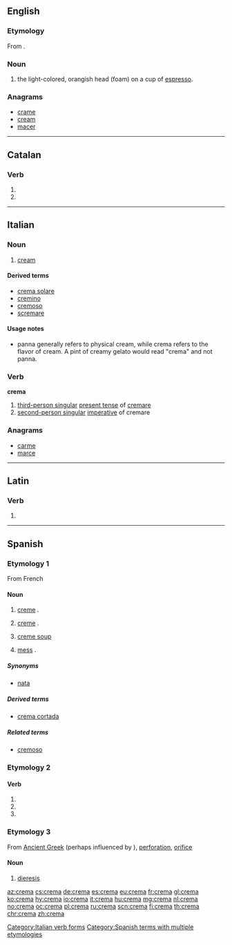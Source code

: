 {{also|Crema|cremă}}
==English==

===Etymology===
From {{etyl|it|en}}.

===Noun===
{{en-noun|?}}

# the light-colored, orangish head (foam) on a cup of [[espresso]].

===Anagrams===
* [[crame#English|crame]]
* [[cream#English|cream]]
* [[macer#English|macer]]

----

==Catalan==

===Verb===
{{head|ca|verb form}}

# {{ca-verb form of|p=3|n=sg|t=pres|m=ind|cremar}}
# {{ca-verb form of|p=2|n=sg|m=impr|cremar}}

----

==Italian==

===Noun===
{{it-noun|f}}

# [[cream]]

====Derived terms====
* [[crema solare]]
* [[cremino]]
* [[cremoso]]
* [[scremare]]

====Usage notes====
* panna generally refers to physical cream, while crema refers to the flavor of cream. A pint of creamy gelato would read "crema" and not panna.

===Verb===
'''crema'''

# [[third-person singular]]  [[present tense]] of [[cremare]]
# [[second-person singular]] [[imperative]] of cremare

===Anagrams===
* [[carme#Italian|carme]]
* [[marce#Italian|marce]]

[[Category:Italian verb forms]]

----

==Latin==

===Verb===
{{la-verb-form|cremā}}

# {{conjugation of|cremō||1|s|pres|act|imp|lang=la}}

----

==Spanish==

===Etymology 1===
From French {{term|crème|lang=fr}}

====Noun====
{{es-noun|f}}

# [[creme]] {{gloss|cosmetic product}}.
# {{context|lang=es|Latin America}} [[creme]] {{gloss|dairy product}}.
# [[creme soup]]
# {{context|lang=es|Latin America|colloquial}} [[mess]] {{gloss|disorder}}.

=====Synonyms=====
* {{sense|dairy product}} [[nata]] {{qualifier|Spain}}

=====Derived terms=====
* [[crema cortada]] {{f}}

=====Related terms=====
* [[cremoso]]

===Etymology 2===

====Verb====
{{es-verb-form|cremar}}

# {{es-verb form of|ending=ar|mood=imperative|sense=affirmative|pers=2|formal=no|number=singular|cremar}}
# {{es-verb form of|ending=ar|mood=indicative|tense=present|pers=2|formal=yes|number=singular|cremar}}
# {{es-verb form of|ending=ar|mood=indicative|tense=present|pers=3|number=singular|cremar}}

===Etymology 3===
From [[Ancient Greek]] {{term|τρῆμα|lang=grc}} (perhaps influenced by {{term|crema|lang=es}}), [[perforation]], [[orifice]]

====Noun====
{{es-noun|f}}

# {{context|rare|lang=es}} [[dieresis]]

[[Category:Spanish terms with multiple etymologies]]

[[az:crema]]
[[cs:crema]]
[[de:crema]]
[[es:crema]]
[[eu:crema]]
[[fr:crema]]
[[gl:crema]]
[[ko:crema]]
[[hy:crema]]
[[io:crema]]
[[it:crema]]
[[hu:crema]]
[[mg:crema]]
[[nl:crema]]
[[no:crema]]
[[oc:crema]]
[[pl:crema]]
[[ru:crema]]
[[scn:crema]]
[[fi:crema]]
[[th:crema]]
[[chr:crema]]
[[zh:crema]]